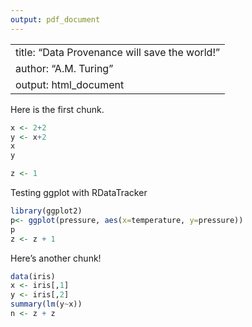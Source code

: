 ```yaml
---
output: pdf_document
---
```

---
title: "Data Provenance will save the world!"
author: "A.M. Turing"
output: html_document
---

Here is the first chunk.

```r
x <- 2+2
y <- x+2
x
y

z <- 1

```

Testing ggplot with RDataTracker
```r
library(ggplot2)
p<- ggplot(pressure, aes(x=temperature, y=pressure))
p
z <- z + 1

```
Here's another chunk!


```r
data(iris)
x <- iris[,1]
y <- iris[,2]
summary(lm(y~x))
n <- z + z

```

